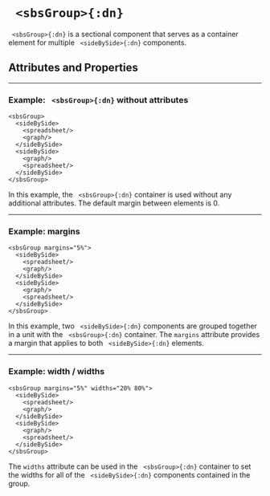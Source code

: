 


# ` <sbsGroup>{:dn}`


` <sbsGroup>{:dn}` is a sectional component that serves as a container element for multiple ` <sideBySide>{:dn}` components.

## Attributes and Properties 
 <AttrDisplay name='sbsGroup'/> 
 <PropDisplay name='sbsGroup'/>

---

### Example: ` <sbsGroup>{:dn}` without attributes


```doenet-editor-horiz
<sbsGroup>
  <sideBySide>
    <spreadsheet/>
    <graph/>
  </sideBySide>
  <sideBySide>
    <graph/>
    <spreadsheet/>
  </sideBySide>
</sbsGroup>
```



In this example, the ` <sbsGroup>{:dn}` container is used without any additional attributes. The default margin between elements is 0.



---

### Example: margins


```doenet-editor-horiz
<sbsGroup margins="5%">
  <sideBySide>
    <spreadsheet/>
    <graph/>
  </sideBySide>
  <sideBySide>
    <graph/>
    <spreadsheet/>
  </sideBySide>
</sbsGroup>
```



In this example, two ` <sideBySide>{:dn}` components are grouped together in a unit with the ` <sbsGroup>{:dn}` container. The `margins` attribute provides a margin that applies to both ` <sideBySide>{:dn}` elements.



---

### Example: width / widths


```doenet-editor-horiz
<sbsGroup margins="5%" widths="20% 80%">
  <sideBySide>
    <spreadsheet/>
    <graph/>
  </sideBySide>
  <sideBySide>
    <graph/>
    <spreadsheet/>
  </sideBySide>
</sbsGroup>    
```



The `widths` attribute can be used in the ` <sbsGroup>{:dn}` container to set the widths for all of the ` <sideBySide>{:dn}` components contained in the group.

